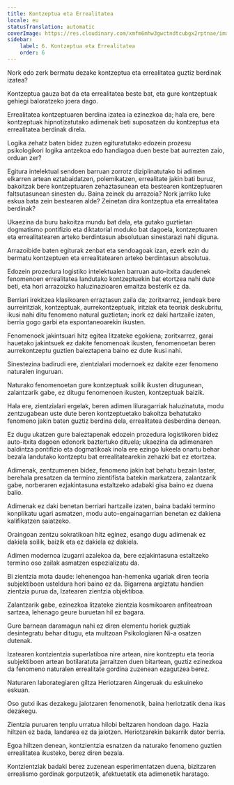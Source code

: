```yaml
---
title: Kontzeptua eta Errealitatea
locale: eu
statusTranslation: automatic
coverImage: https://res.cloudinary.com/xmfm6mhw3gwctndtcubgx2rptnae/image/upload/v1741354419/small_cover_la_gran_rebelion_28716e29d2.webp
sidebar:
    label: 6. Kontzeptua eta Errealitatea
    order: 6
---
```

Nork edo zerk bermatu dezake kontzeptua eta errealitatea guztiz berdinak izatea?

Kontzeptua gauza bat da eta errealitatea beste bat, eta gure kontzeptuak gehiegi baloratzeko joera dago.

Errealitatea kontzeptuaren berdina izatea ia ezinezkoa da; hala ere, bere kontzeptuak hipnotizatutako adimenak beti suposatzen du kontzeptua eta errealitatea berdinak direla.

Logika zehatz baten bidez zuzen egituratutako edozein prozesu psikologikori logika antzekoa edo handiagoa duen beste bat aurrezten zaio, orduan zer?

Egitura intelektual sendoen barruan zorrotz diziplinatutako bi adimen elkarren artean eztabaidatzen, polemikatzen, errealitate jakin bati buruz, bakoitzak bere kontzeptuaren zehaztasunean eta bestearen kontzeptuaren faltsutasunean sinesten du. Baina zeinek du arrazoia? Nork jarriko luke eskua bata zein bestearen alde? Zeinetan dira kontzeptua eta errealitatea berdinak?

Ukaezina da buru bakoitza mundu bat dela, eta gutako guztietan dogmatismo pontifizio eta diktatorial moduko bat dagoela, kontzeptuaren eta errealitatearen arteko berdintasun absolutuan sinestarazi nahi diguna.

Arrazoibide baten egiturak zenbat eta sendoagoak izan, ezerk ezin du bermatu kontzeptuen eta errealitatearen arteko berdintasun absolutua.

Edozein prozedura logistiko intelektualen barruan auto-itxita daudenek fenomenoen errealitatea landutako kontzeptuekin bat etortzea nahi dute beti, eta hori arrazoizko haluzinazioaren emaitza besterik ez da.

Berriari irekitzea klasikoaren erraztasun zaila da; zoritxarrez, jendeak bere aurreiritziak, kontzeptuak, aurrekontzeptuak, iritziak eta teoriak deskubritu, ikusi nahi ditu fenomeno natural guztietan; inork ez daki hartzaile izaten, berria gogo garbi eta espontaneoarekin ikusten.

Fenomenoek jakintsuari hitz egitea litzateke egokiena; zoritxarrez, garai hauetako jakintsuek ez dakite fenomenoak ikusten, fenomenoetan beren aurrekontzeptu guztien baieztapena baino ez dute ikusi nahi.

Sinestezina badirudi ere, zientzialari modernoek ez dakite ezer fenomeno naturalen inguruan.

Naturako fenomenoetan gure kontzeptuak soilik ikusten ditugunean, zalantzarik gabe, ez ditugu fenomenoen ikusten, kontzeptuak baizik.

Hala ere, zientzialari ergelak, beren adimen liluragarriak haluzinatuta, modu zentzugabean uste dute beren kontzeptuetako bakoitza behatutako fenomeno jakin baten guztiz berdina dela, errealitatea desberdina denean.

Ez dugu ukatzen gure baieztapenak edozein prozedura logistikoren bidez auto-itxita dagoen edonork baztertuko dituela; ukaezina da adimenaren baldintza pontifizio eta dogmatikoak inola ere ezingo lukeela onartu behar bezala landutako kontzeptu bat errealitatearekin zehazki bat ez etortzea.

Adimenak, zentzumenen bidez, fenomeno jakin bat behatu bezain laster, berehala presatzen da termino zientifista batekin markatzera, zalantzarik gabe, norberaren ezjakintasuna estaltzeko adabaki gisa baino ez duena balio.

Adimenak ez daki benetan berriari hartzaile izaten, baina badaki termino konplikatu ugari asmatzen, modu auto-engainagarrian benetan ez dakiena kalifikatzen saiatzeko.

Oraingoan zentzu sokratikoan hitz eginez, esango dugu adimenak ez dakiela soilik, baizik eta ez dakiela ez dakiela.

Adimen modernoa izugarri azalekoa da, bere ezjakintasuna estaltzeko termino oso zailak asmatzen espezializatu da.

Bi zientzia mota daude: lehenengoa han-hemenka ugariak diren teoria subjektiboen usteldura hori baino ez da. Bigarrena argiztatu handien zientzia purua da, Izatearen zientzia objektiboa.

Zalantzarik gabe, ezinezkoa litzateke zientzia kosmikoaren anfiteatroan sartzea, lehenago geure buruetan hil ez bagara.

Gure barnean daramagun nahi ez diren elementu horiek guztiak desintegratu behar ditugu, eta multzoan Psikologiaren Ni-a osatzen dutenak.

Izatearen kontzientzia superlatiboa nire artean, nire kontzeptu eta teoria subjektiboen artean botilaratuta jarraitzen duen bitartean, guztiz ezinezkoa da fenomeno naturalen errealitate gordina zuzenean ezagutzea berez.

Naturaren laborategiaren giltza Heriotzaren Aingeruak du eskuineko eskuan.

Oso gutxi ikas dezakegu jaiotzaren fenomenotik, baina heriotzatik dena ikas dezakegu.

Zientzia puruaren tenplu urratua hilobi beltzaren hondoan dago. Hazia hiltzen ez bada, landarea ez da jaiotzen. Heriotzarekin bakarrik dator berria.

Egoa hiltzen denean, kontzientzia esnatzen da naturako fenomeno guztien errealitatea ikusteko, berez diren bezala.

Kontzientziak badaki berez zuzenean esperimentatzen duena, bizitzaren errealismo gordinak gorputzetik, afektuetatik eta adimenetik haratago.

